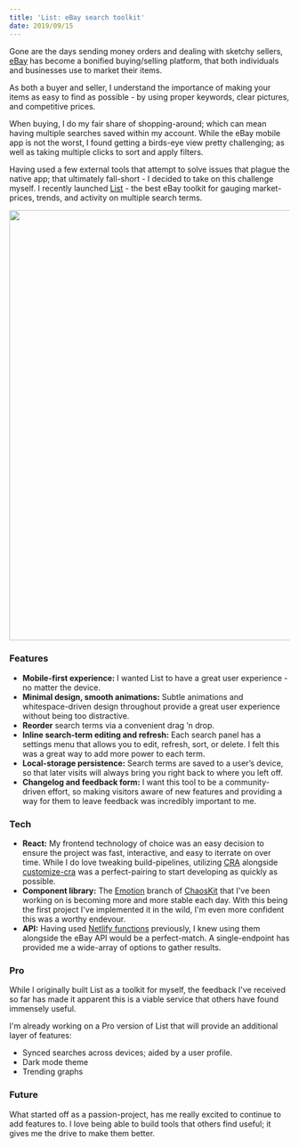 ```yaml
---
title: 'List: eBay search toolkit'
date: 2019/09/15
---
```


Gone are the days sending money orders and dealing with sketchy sellers, [eBay](https://ebay.com) has become a bonified buying/selling platform, that both individuals and businesses use to market their items.

As both a buyer and seller, I understand the importance of making your items as easy to find as possible - by using proper keywords, clear pictures, and competitive prices.

When buying, I do my fair share of shopping-around; which can mean having multiple searches saved within my account. While the eBay mobile app is not the worst, I found getting a birds-eye view pretty challenging; as well as taking multiple clicks to sort and apply filters.

Having used a few external tools that attempt to solve issues that plague the native app; that ultimately fall-short - I decided to take on this challenge myself. I recently launched [List](https://list.zslabs.com) - the best eBay toolkit for gauging market-prices, trends, and activity on multiple search terms.

<TextLink href="https://list.zslabs.com">
  <Image src="/uploads/list.png" width="950" height="773" />
</TextLink>

### Features

- **Mobile-first experience:** I wanted List to have a great user experience - no matter the device.
- **Minimal design, smooth animations:** Subtle animations and whitespace-driven design throughout provide a great user experience without being too distractive.
- **Reorder** search terms via a convenient drag ’n drop.
- **Inline search-term editing and refresh:** Each search panel has a settings menu that allows you to edit, refresh, sort, or delete. I felt this was a great way to add more power to each term.
- **Local-storage persistence:** Search terms are saved to a user’s device, so that later visits will always bring you right back to where you left off.
- **Changelog and feedback form:** I want this tool to be a community-driven effort, so making visitors aware of new features and providing a way for them to leave feedback was incredibly important to me.

### Tech

- **React:** My frontend technology of choice was an easy decision to ensure the project was fast, interactive, and easy to iterrate on over time. While I do love tweaking build-pipelines, utilizing [CRA](https://github.com/facebook/create-react-app) alongside [customize-cra](https://github.com/arackaf/customize-cra) was a perfect-pairing to start developing as quickly as possible.
- **Component library:** The [Emotion](https://emotion.sh) branch of [ChaosKit](https://github.com/gremlin/chaoskit) that I've been working on is becoming more and more stable each day. With this being the first project I've implemented it in the wild, I'm even more confident this was a worthy endevour.
- **API:** Having used [Netlify functions](https://www.netlify.com/docs/functions/) previously, I knew using them alongside the eBay API would be a perfect-match. A single-endpoint has provided me a wide-array of options to gather results.

### Pro

While I originally built List as a toolkit for myself, the feedback I've received so far has made it apparent this is a viable service that others have found immensely useful.

I'm already working on a Pro version of List that will provide an additional layer of features:

- Synced searches across devices; aided by a user profile.
- Dark mode theme
- Trending graphs

### Future

What started off as a passion-project, has me really excited to continue to add features to. I love being able to build tools that others find useful; it gives me the drive to make them better.
